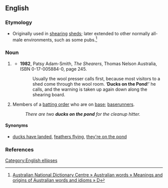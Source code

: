 ==English==

===Etymology===
* {{sense|coded warning}} Originally used in [[shearing]] [[shed]]s; later extended to other normally all-male environments, such as some pubs.<ref>[http://andc.anu.edu.au/australian-words/meanings-origins?field_alphabet_value=91 Australian National Dictionary Centre » Australian words » Meanings and origins of Australian words and idioms » D]</ref>

===Noun===
{{head|en|noun|head=[[ducks]] [[on]] [[the]] [[pond]]}}

# {{context|Australia}} {{non-gloss definition|A coded warning used by men to alert each other that female guests ("ducks") are present ("on the pond"), so that for politeness they should moderate their language.}}
#* '''1982''', Patsy Adam-Smith, ''The Shearers'', Thomas Nelson Australia, ISBN 0-17-005884-0, page 245.
#*: Usually the wool presser calls first, because most visitors to a shed come through the wool room.  ‘'''Ducks on the Pond'''!’ he calls, and the warning is taken up again down along the shearing board.
# {{context|baseball}} Members of a [[batting order]] who are on [[base]]; [[baserunner]]s.
#: ''There are two '''ducks on the pond''' for the cleanup hitter.''

====Synonyms====
* {{sense|coded warning}} [[ducks have landed]], [[feathers flying]], [[they're on the pond]] <!-- this one and "ducks on the pond" are the most usual two forms -->

===References===
<references />

[[Category:English ellipses]]